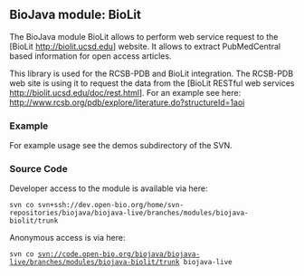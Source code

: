 == BioJava module: BioLit ==

The BioJava module BioLit allows to perform web service request to the [BioLit http://biolit.ucsd.edu] website. It allows to extract PubMedCentral based information for open access articles.

This library is used for the RCSB-PDB and BioLit integration. The RCSB-PDB web site is using it to request the data from the [BioLit RESTful web services http://biolit.ucsd.edu/doc/rest.html].  For an example see here:
[http://www.rcsb.org/pdb/explore/literature.do?structureId=1aoi http://www.rcsb.org/pdb/explore/literature.do?structureId=1aoi]

=== Example ===

For example usage see the demos subdirectory of the SVN.



=== Source Code ===

Developer access to the module is available via here:

 svn co svn+ssh://dev.open-bio.org/home/svn-repositories/biojava/biojava-live/branches/modules/biojava-biolit/trunk

Anonymous access is via here:
 svn co svn://code.open-bio.org/biojava/biojava-live/branches/modules/biojava-biolit/trunk biojava-live